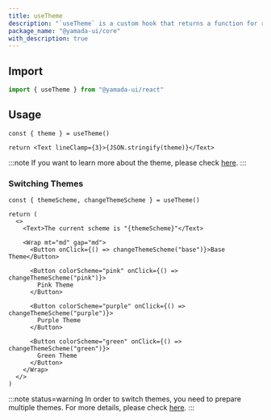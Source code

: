 ```yaml
---
title: useTheme
description: "`useTheme` is a custom hook that returns a function for retrieving and switching themes."
package_name: "@yamada-ui/core"
with_description: true
---
```


## Import

```ts
import { useTheme } from "@yamada-ui/react"
```

## Usage

```tsx functional=true
const { theme } = useTheme()

return <Text lineClamp={3}>{JSON.stringify(theme)}</Text>
```

:::note
If you want to learn more about the theme, please check [here](/styled-system/theming).
:::

### Switching Themes

```tsx functional=true
const { themeScheme, changeThemeScheme } = useTheme()

return (
  <>
    <Text>The current scheme is "{themeScheme}"</Text>

    <Wrap mt="md" gap="md">
      <Button onClick={() => changeThemeScheme("base")}>Base Theme</Button>

      <Button colorScheme="pink" onClick={() => changeThemeScheme("pink")}>
        Pink Theme
      </Button>

      <Button colorScheme="purple" onClick={() => changeThemeScheme("purple")}>
        Purple Theme
      </Button>

      <Button colorScheme="green" onClick={() => changeThemeScheme("green")}>
        Green Theme
      </Button>
    </Wrap>
  </>
)
```

:::note status=warning
In order to switch themes, you need to prepare multiple themes. For more details, please check [here](/styled-system/theming/switch-themes).
:::
